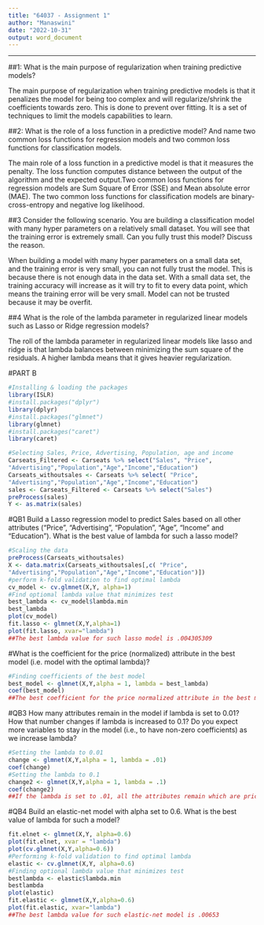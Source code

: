 ---
title: "64037 - Assignment 1"
author: "Manaswini"
date: "2022-10-31"
output: word_document
---
---
##1:  What is the main purpose of regularization when training predictive models?

The main purpose of regularization when training predictive models is that it penalizes the model for being too complex and will regularize/shrink the coefficients towards zero. This is done to prevent over fitting. It is a set of techniques to limit the models capabilities to learn.

##2: What is the role of a loss function in a predictive model? And name two common loss functions for regression models and two common loss functions for classification models.

The main role of a loss function in a predictive model is that it measures the penalty. The loss function computes distance between the output of the algorithm and the expected output.Two common loss functions for regression models are Sum Square of Error (SSE) and Mean absolute error (MAE). The two common loss functions for classification models are binary-cross-entropy and negative log likelihood. 

##3 Consider  the  following  scenario.  You  are  building  a  classification  model  with  many hyper  parameters  on  a  relatively  small  dataset.  You  will  see  that  the  training  error  is extremely small. Can you fully trust this model? Discuss the reason.

When building a model with many hyper parameters on a small data set, and the training error is very small, you can not fully trust the model. This is because there is not enough data in the data set. With a small data set, the training accuracy will increase as it will try to fit to every data point, which means the training error will be very small. Model can not be trusted because it may be overfit. 

##4 What is the role of the lambda parameter in regularized linear models such as Lasso  or Ridge regression models? 

The roll of the lambda parameter in regularized linear models like lasso and ridge is that lambda balances between minimizing the sum square of the residuals. A higher lambda means that it gives heavier regularization. 


#PART B

```{r}
#Installing & loading the packages 
library(ISLR)
#install.packages("dplyr")
library(dplyr)
#install.packages("glmnet")
library(glmnet)
#install.packages("caret")
library(caret)
```
```{r}
#Selecting Sales, Price, Advertising, Population, age and income
Carseats_Filtered <- Carseats %>% select("Sales", "Price", 
"Advertising","Population","Age","Income","Education")
Carseats_withoutsales <- Carseats %>% select( "Price", 
"Advertising","Population","Age","Income","Education")
sales <- Carseats_Filtered <- Carseats %>% select("Sales")
preProcess(sales)
Y <- as.matrix(sales)
```

#QB1 Build a Lasso regression model to predict Sales based on all other attributes ("Price", "Advertising",  "Population",  "Age",  "Income"  and  "Education").    What  is  the  best  value  of lambda for such a lasso model? 

```{r}
#Scaling the data 
preProcess(Carseats_withoutsales)
X <- data.matrix(Carseats_withoutsales[,c( "Price", 
"Advertising","Population","Age","Income","Education")])
#perform k-fold validation to find optimal lambda 
cv_model <- cv.glmnet(X,Y, alpha=1)
#Find optiomal lambda value that minimizes test 
best_lambda <- cv_model$lambda.min
best_lambda 
plot(cv_model)
fit.lasso <- glmnet(X,Y,alpha=1)
plot(fit.lasso, xvar="lambda")
##The best lambda value for such lasso model is .004305309
```

#What is the coefficient for the price (normalized) attribute in the best model (i.e. model with the optimal lambda)?
```{r}
#Finding coefficients of the best model 
best_model <- glmnet(X,Y,alpha = 1, lambda = best_lambda)
coef(best_model)
##The best coefficient for the price normalized attribute in the best model with the optimal lambda is -0.05718.
```

#QB3 How many attributes remain in the model if lambda is set to 0.01? How that number changes if lambda is increased to 0.1? Do you expect more variables to stay in the model (i.e., to have non-zero coefficients) as we increase lambda? 
```{r}
#Setting the lambda to 0.01
change <- glmnet(X,Y,alpha = 1, lambda = .01)
coef(change)
#Setting the lambda to 0.1
change2 <- glmnet(X,Y,alpha = 1, lambda = .1)
coef(change2)
##If the lambda is set to .01, all the attributes remain which are price, advertising, population, age, income, and education. When changing the lambda to .1, the only attributes that remain are price, advertising, age, and income. Increasing the lambda to .1 made less variables stay in the model. 
```

#QB4 Build an elastic-net model with alpha set to 0.6. What is the best value of lambda for such a model? 


```{r}
fit.elnet <- glmnet(X,Y, alpha=0.6)
plot(fit.elnet, xvar = "lambda")
plot(cv.glmnet(X,Y,alpha=0.6))
#Performing k-fold validation to find optimal lambda 
elastic <- cv.glmnet(X,Y, alpha=0.6)
#Finding optional lambda value that minimizes test 
bestlambda <- elastic$lambda.min
bestlambda 
plot(elastic)
fit.elastic <- glmnet(X,Y,alpha=0.6)
plot(fit.elastic, xvar="lambda")
##The best lambda value for such elastic-net model is .00653 
```










